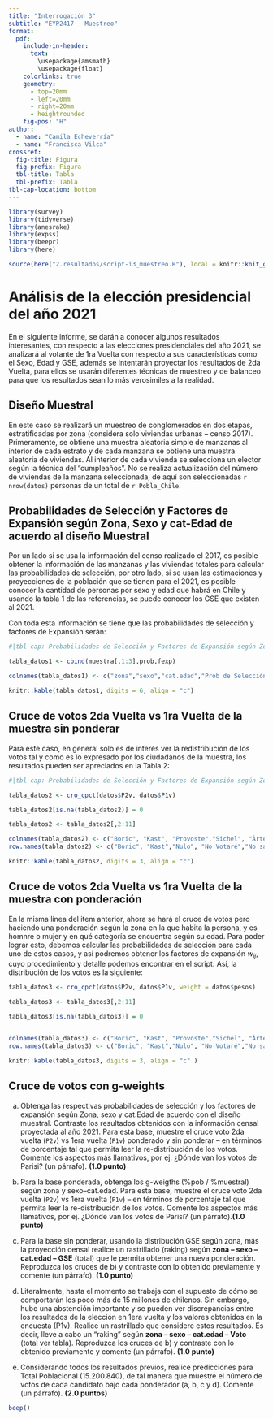 ```yaml
---
title: "Interrogación 3"
subtitle: "EYP2417 - Muestreo"
format: 
  pdf: 
    include-in-header: 
      text: |
        \usepackage{amsmath}
        \usepackage{float}
    colorlinks: true
    geometry:
      - top=20mm
      - left=20mm
      - right=20mm
      - heightrounded
    fig-pos: "H"
author: 
  - name: "Camila Echeverría"
  - name: "Francisca Vilca"
crossref:
  fig-title: Figura
  fig-prefix: Figura
  tbl-title: Tabla
  tbl-prefix: Tabla
tbl-cap-location: bottom
---
```


```r

library(survey)
library(tidyverse)
library(anesrake)
library(expss)
library(beepr)
library(here)

```

```r
source(here("2.resultados/script-i3_muestreo.R"), local = knitr::knit_global())
```


# Análisis de la elección presidencial del año 2021

En el siguiente informe, se darán a conocer algunos resultados interesantes, con respecto a las elecciones presidenciales del año 2021, se analizará al votante de 1ra Vuelta con respecto a sus características como el Sexo, Edad y GSE, además se intentarán proyectar los resultados de 2da Vuelta, para ellos se usarán diferentes técnicas de muestreo y de balanceo para que los resultados sean lo más verosimiles a la realidad.

## Diseño Muestral

En este caso se realizará un muestreo de conglomerados en dos etapas, estratificadas por zona (considera solo viviendas urbanas – censo 2017). Primeramente, se obtiene una muestra aleatoria simple de manzanas al interior de cada estrato y de cada manzana se obtiene una muestra aleatoria de viviendas. Al interior de cada vivienda se selecciona un elector según la técnica del “cumpleaños”. No se realiza actualización del número de viviendas de la manzana seleccionada, de aquí son seleccionadas `r nrow(datos)` personas de un total de `r Pobla_Chile`.

## Probabilidades de Selección y Factores de Expansión según Zona, Sexo y cat-Edad de acuerdo al diseño Muestral

Por un lado si se usa la información del censo realizado el 2017, es posible obtener la información de las manzanas y las viviendas totales para calcular las probabilidades de selección, por otro lado, si se usan las estimaciones y proyecciones de la población que se tienen para el 2021, es posible conocer la cantidad de personas por sexo y edad que habrá en Chile y usando la tabla 1 de las referencias, se puede conocer los GSE que existen al 2021.

Con toda esta información se tiene que las probabilidades de selección y factores de Expansión serán:

```r
#|tbl-cap: Probabilidades de Selección y Factores de Expansión según Zona, Sexo y cat-edad

tabla_datos1 <- cbind(muestra[,1:3],prob,fexp)

colnames(tabla_datos1) <- c("zona","sexo","cat.edad","Prob de Selección","Factores de Expansión")

knitr::kable(tabla_datos1, digits = 6, align = "c")
```

## Cruce de votos 2da Vuelta vs 1ra Vuelta de la muestra sin ponderar

Para este caso, en general solo es de interés ver la redistribución de los votos tal y como es lo expresado por los ciudadanos de la muestra, los resultados pueden ser apreciados en la Tabla 2:

```r
#|tbl-cap: Probabilidades de Selección y Factores de Expansión según Zona, Sexo y cat-edad

tabla_datos2 <- cro_cpct(datos$P2v, datos$P1v)

tabla_datos2[is.na(tabla_datos2)] = 0

tabla_datos2 <- tabla_datos2[,2:11]

colnames(tabla_datos2) <- c("Boric", "Kast", "Provoste","Sichel", "Ártes", "Enriquez", "Parisi", "No vote", "Blanco \n /Nulo","No sabe")
row.names(tabla_datos2) <- c("Boric", "Kast","Nulo", "No Votaré","No sabe","Total")

knitr::kable(tabla_datos2, digits = 3, align = "c")
```

## Cruce de votos 2da Vuelta vs 1ra Vuelta de la muestra con ponderación

En la misma línea del item anterior, ahora se hará el cruce de votos pero haciendo una ponderación según la zona en la que habita la persona, y es homnre o mujer y en qué categoría se encuentra según su edad. Para poder lograr esto, debemos calcular las probabilidades de selección para cada uno de estos casos, y así podremos obtener los factores de expansión $w_{ij}$, cuyo procedimiento y detalle podemos encontrar en el script. Así, la distribución de los votos es la siguiente:

```r
tabla_datos3 <- cro_cpct(datos$P2v, datos$P1v, weight = datos$pesos)

tabla_datos3 <- tabla_datos3[,2:11]

tabla_datos3[is.na(tabla_datos3)] = 0


colnames(tabla_datos3) <- c("Boric", "Kast", "Provoste","Sichel", "Ártes", "Enriquez", "Parisi", "No vote", "Blanco \n /Nulo","No sabe")
row.names(tabla_datos3) <- c("Boric", "Kast","Nulo", "No Votaré","No sabe","Total")

knitr::kable(tabla_datos3, digits = 3, align = "c" )
```



## Cruce de votos con g-weights



a) Obtenga las respectivas probabilidades de selección y los factores de expansión según Zona, sexo y cat.Edad de acuerdo con el diseño muestral. Contraste los resultados obtenidos con la información censal proyectada al año 2021. Para esta base, muestre el cruce voto 2da vuelta (`P2v`) vs 1era vuelta (`P1v`) ponderado y sin ponderar – en términos de porcentaje tal que permita leer la re-distribución de los votos. Comente los aspectos más llamativos, por ej. ¿Dónde van los votos de Parisi? (un párrafo). **(1.0 punto)**


b) Para la base ponderada, obtenga los g-weigths (%pob / %muestral) según zona y sexo–cat.edad. Para esta base, muestre el cruce voto 2da vuelta (`P2v`) vs 1era vuelta (`P1v`) – en términos de porcentaje tal que permita leer la re-distribución de los votos. Comente los aspectos más llamativos, por ej. ¿Dónde van los votos de Parisi? (un párrafo).**(1.0 punto)**

c) Para la base sin ponderar, usando la distribución GSE según zona, más la proyección censal realice un rastrillado (raking) según **zona – sexo – cat.edad – GSE** (total) que le permita 
obtener una nueva ponderación. Reproduzca los cruces de b) y contraste con lo obtenido previamente y comente (un párrafo). **(1.0 punto)**

d) Literalmente, hasta el momento se trabaja con el supuesto de cómo se comportarán los poco más de 15 millones de chilenos. Sin embargo, hubo una abstención importante y se pueden ver discrepancias entre los resultados de la elección en 1era vuelta y los valores obtenidos en la encuesta (P1v). Realice un rastrillado que considere estos resultados. Es decir, lleve a cabo un “raking” según **zona – sexo – cat.edad – Voto** (total ver tabla). Reproduzca los cruces de b) y contraste con lo obtenido previamente y comente (un párrafo). **(1.0 punto)**

e) Considerando todos los resultados previos, realice predicciones para Total Poblacional (15.200.840), de tal manera que muestre el número de votos de cada candidato bajo cada ponderador (a, b, c y d). Comente (un párrafo). **(2.0 puntos)**

```r
beep()
```

